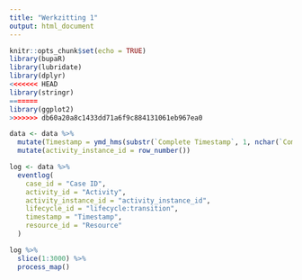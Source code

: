 ```yaml
---
title: "Werkzitting 1"
output: html_document
---
```


```r
knitr::opts_chunk$set(echo = TRUE)
library(bupaR)
library(lubridate)
library(dplyr)
<<<<<<< HEAD
library(stringr)
=======
library(ggplot2)
>>>>>>> db60a20a8c1433dd71a6f9c884131061eb967ea0
```

```r
data <- data %>%
  mutate(Timestamp = ymd_hms(substr(`Complete Timestamp`, 1, nchar(`Complete Timestamp`) - 4))) %>%
  mutate(activity_instance_id = row_number())
```

```r
log <- data %>%
  eventlog(
    case_id = "Case ID",
    activity_id = "Activity",
    activity_instance_id = "activity_instance_id",
    lifecycle_id = "lifecycle:transition",
    timestamp = "Timestamp",
    resource_id = "Resource"
  )
```

```r
log %>%
  slice(1:3000) %>%
  process_map()
```



